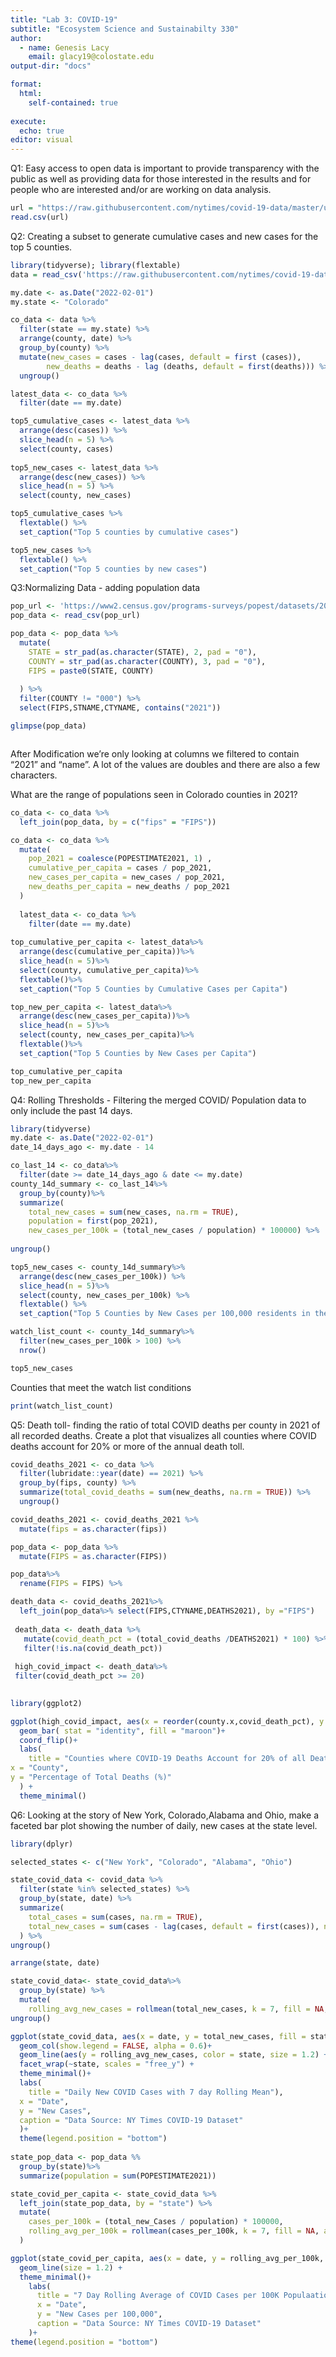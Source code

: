```yaml
---
title: "Lab 3: COVID-19"
subtitle: "Ecosystem Science and Sustainabilty 330"
author:
  - name: Genesis Lacy 
    email: glacy19@colostate.edu
output-dir: "docs"

format: 
  html:
    self-contained: true
    
execute: 
  echo: true
editor: visual
---
```


Q1: Easy access to open data is important to provide transparency with the public as well as providing data for those interested in the results and for people who are interested and/or are working on data analysis.

```r
url = "https://raw.githubusercontent.com/nytimes/covid-19-data/master/us-counties.csv"
read.csv(url)

```

Q2: Creating a subset to generate cumulative cases and new cases for the top 5 counties.

```r
library(tidyverse); library(flextable)
data = read_csv('https://raw.githubusercontent.com/nytimes/covid-19-data/master/us-counties.csv')

my.date <- as.Date("2022-02-01")
my.state <- "Colorado"

co_data <- data %>%
  filter(state == my.state) %>%
  arrange(county, date) %>%
  group_by(county) %>%
  mutate(new_cases = cases - lag(cases, default = first (cases)),
        new_deaths = deaths - lag (deaths, default = first(deaths))) %>%
  ungroup()

```

```r
latest_data <- co_data %>%
  filter(date == my.date)

top5_cumulative_cases <- latest_data %>%
  arrange(desc(cases)) %>%
  slice_head(n = 5) %>%
  select(county, cases)
  
top5_new_cases <- latest_data %>%
  arrange(desc(new_cases)) %>%
  slice_head(n = 5) %>%
  select(county, new_cases)

top5_cumulative_cases %>%
  flextable() %>%
  set_caption("Top 5 counties by cumulative cases")

top5_new_cases %>%
  flextable() %>%
  set_caption("Top 5 counties by new cases")
```

Q3:Normalizing Data - adding population data


```r
pop_url <- 'https://www2.census.gov/programs-surveys/popest/datasets/2020-2023/counties/totals/co-est2023-alldata.csv'
pop_data <- read_csv(pop_url)

pop_data <- pop_data %>%
  mutate(
    STATE = str_pad(as.character(STATE), 2, pad = "0"),
    COUNTY = str_pad(as.character(COUNTY), 3, pad = "0"),
    FIPS = paste0(STATE, COUNTY)
  
  ) %>%
  filter(COUNTY != "000") %>%
  select(FIPS,STNAME,CTYNAME, contains("2021"))

glimpse(pop_data)



```

After Modification we're only looking at columns we filtered to contain "2021" and "name". A lot of the values are doubles and there are also a few characters. 

What are the range of populations seen in Colorado counties in 2021?

```r
co_data <- co_data %>%
  left_join(pop_data, by = c("fips" = "FIPS"))

co_data <- co_data %>%
  mutate(
    pop_2021 = coalesce(POPESTIMATE2021, 1) ,
    cumulative_per_capita = cases / pop_2021,
    new_cases_per_capita = new_cases / pop_2021, 
    new_deaths_per_capita = new_deaths / pop_2021
  )
  
  latest_data <- co_data %>%
    filter(date == my.date)
  
top_cumulative_per_capita <- latest_data%>%
  arrange(desc(cumulative_per_capita))%>%
  slice_head(n = 5)%>%
  select(county, cumulative_per_capita)%>%
  flextable()%>%
  set_caption("Top 5 Counties by Cumulative Cases per Capita")

top_new_per_capita <- latest_data%>%
  arrange(desc(new_cases_per_capita))%>%
  slice_head(n = 5)%>%
  select(county, new_cases_per_capita)%>%
  flextable()%>%
  set_caption("Top 5 Counties by New Cases per Capita")

top_cumulative_per_capita
top_new_per_capita
```
Q4: Rolling Thresholds - Filtering the merged COVID/ Population data to only include the past 14 days. 

```r
library(tidyverse)
my.date <- as.Date("2022-02-01")
date_14_days_ago <- my.date - 14

co_last_14 <- co_data%>%
  filter(date >= date_14_days_ago & date <= my.date)
county_14d_summary <- co_last_14%>%
  group_by(county)%>%
  summarize(
    total_new_cases = sum(new_cases, na.rm = TRUE),
    population = first(pop_2021),
    new_cases_per_100k = (total_new_cases / population) * 100000) %>%
    
ungroup()

top5_new_cases <- county_14d_summary%>%
  arrange(desc(new_cases_per_100k)) %>%
  slice_head(n = 5)%>%
  select(county, new_cases_per_100k) %>%
  flextable() %>%
  set_caption("Top 5 Counties by New Cases per 100,000 residents in the last 14 days")

watch_list_count <- county_14d_summary%>%
  filter(new_cases_per_100k > 100) %>%
  nrow()

top5_new_cases

```
Counties that meet the watch list conditions
```r
print(watch_list_count)
```

Q5: Death toll- finding the ratio of total COVID deaths per county in 2021 of all recorded deaths. Create a plot that visualizes all counties where COVID deaths account for 20% or more of the annual death toll. 

```r

covid_deaths_2021 <- co_data %>%
  filter(lubridate::year(date) == 2021) %>%
  group_by(fips, county) %>%
  summarize(total_covid_deaths = sum(new_deaths, na.rm = TRUE)) %>%
  ungroup()

covid_deaths_2021 <- covid_deaths_2021 %>%
  mutate(fips = as.character(fips))

pop_data <- pop_data %>%
  mutate(FIPS = as.character(FIPS))

pop_data%>%
  rename(FIPS = FIPS) %>%

death_data <- covid_deaths_2021%>%
  left_join(pop_data%>% select(FIPS,CTYNAME,DEATHS2021), by ="FIPS")
            
 death_data <- death_data %>%
   mutate(covid_death_pct = (total_covid_deaths /DEATHS2021) * 100) %>%
   filter(!is.na(covid_death_pct))
   
 high_covid_impact <- death_data%>%
 filter(covid_death_pct >= 20)
 

library(ggplot2)

ggplot(high_covid_impact, aes(x = reorder(county.x,covid_death_pct), y = covid_death_pct)) +
  geom_bar( stat = "identity", fill = "maroon")+
  coord_flip()+ 
  labs(
    title = "Counties where COVID-19 Deaths Account for 20% of all Deaths in 2021",
x = "County",
y = "Percentage of Total Deaths (%)"
  ) +
  theme_minimal()
```


Q6: Looking at the story of New York, Colorado,Alabama and Ohio, make a faceted bar plot showing the number of daily, new cases at the state level. 
```r
library(dplyr)

selected_states <- c("New York", "Colorado", "Alabama", "Ohio")

state_covid_data <- covid_data %>%
  filter(state %in% selected_states) %>%
  group_by(state, date) %>%
  summarize(
    total_cases = sum(cases, na.rm = TRUE),
    total_new_cases = sum(cases - lag(cases, default = first(cases)), na.rm = TRUE)
  ) %>%
ungroup()

arrange(state, date)

state_covid_data<- state_covid_data%>%
  group_by(state) %>%
  mutate(
    rolling_avg_new_cases = rollmean(total_new_cases, k = 7, fill = NA, align = "right")) %>%
ungroup()

ggplot(state_covid_data, aes(x = date, y = total_new_cases, fill = state)) +
  geom_col(show.legend = FALSE, alpha = 0.6)+
  geom_line(aes(y = rolling_avg_new_cases, color = state, size = 1.2) +
  facet_wrap(~state, scales = "free_y") +
  theme_minimal()+
  labs(
    title = "Daily New COVID Cases with 7 day Rolling Mean"),
  x = "Date",
  y = "New Cases",
  caption = "Data Source: NY Times COVID-19 Dataset"
  )+
  theme(legend.position = "bottom")
              
state_pop_data <- pop_data %%
  group_by(state)%>%
  summarize(population = sum(POPESTIMATE2021))

state_covid_per_capita <- state_covid_data %>%
  left_join(state_pop_data, by = "state") %>%
  mutate(
    cases_per_100k = (total_new_Cases / population) * 100000,
    rolling_avg_per_100k = rollmean(cases_per_100k, k = 7, fill = NA, align = "right")
  )

ggplot(state_covid_per_capita, aes(x = date, y = rolling_avg_per_100k, color = state))+
  geom_line(size = 1.2) +
  theme_minimal()+
    labs(
      title = "7 Day Rolling Average of COVID Cases per 100K Populaation",
      x = "Date",
      y = "New Cases per 100,000",
      caption = "Data Source: NY Times COVID-19 Dataset"
    )+
theme(legend.position = "bottom")
```




